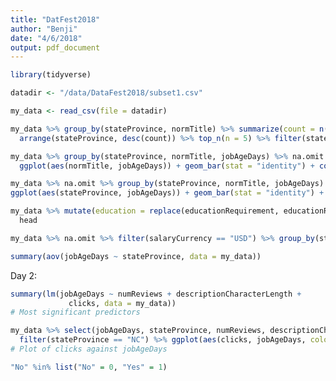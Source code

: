 ```yaml
---
title: "DatFest2018"
author: "Benji"
date: "4/6/2018"
output: pdf_document
---
```

```r
library(tidyverse)

datadir <- "/data/DataFest2018/subset1.csv"

my_data <- read_csv(file = datadir)

my_data %>% group_by(stateProvince, normTitle) %>% summarize(count = n()) %>% na.omit %>% 
  arrange(stateProvince, desc(count)) %>% top_n(n = 5) %>% filter(stateProvince == "AZ")

my_data %>% group_by(stateProvince, normTitle, jobAgeDays) %>% na.omit %>% top_n(n = 5, wt = jobAgeDays) %>% summarize() %>% arrange(stateProvince, desc(jobAgeDays)) %>% 
  ggplot(aes(normTitle, jobAgeDays)) + geom_bar(stat = "identity") + coord_flip() + theme(axis.text.y = element_text(size = 3))
```


```r
my_data %>% na.omit %>% group_by(stateProvince, normTitle, jobAgeDays) %>% summarize() %>% arrange(stateProvince, desc(jobAgeDays)) %>%  filter(!duplicated(normTitle)) %>% 
ggplot(aes(stateProvince, jobAgeDays)) + geom_bar(stat = "identity") + coord_flip()

```


```r
my_data %>% mutate(education = replace(educationRequirement, educationRequirement == "None", 0)) %>%
  head

my_data %>% na.omit %>% filter(salaryCurrency == "USD") %>% group_by(stateProvince, educationRequirement) %>% summarize(medianSalary = median(estimatedSalary))
```



```r
summary(aov(jobAgeDays ~ stateProvince, data = my_data))
```

Day 2:
```r
summary(lm(jobAgeDays ~ numReviews + descriptionCharacterLength + 
             clicks, data = my_data))
# Most significant predictors

my_data %>% select(jobAgeDays, stateProvince, numReviews, descriptionCharacterLength, clicks) %>%
  filter(stateProvince == "NC") %>% ggplot(aes(clicks, jobAgeDays, color = stateProvince)) + geom_point() + xlim(0, 1500)
# Plot of clicks against jobAgeDays

```


```r
"No" %in% list("No" = 0, "Yes" = 1)

```




